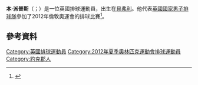 '''本·派普斯'''（{{lang-en|Ben Pipes}}；{{bd|1986年|10月21日}}）是一位英國排球運動員，出生在[[貝弗利_(英格蘭)|貝弗利]]。他代表[[英國國家男子排球隊|英國國家男子排球隊]]參加了2012年倫敦奧運會的排球比賽<ref>{{cite web|title=Ben Pipes|url=http://www.london2012.com/athlete/pipes-ben-1079081/|work=London 2012|accessdate=8 September 2012|deadurl=yes|archiveurl=https://web.archive.org/web/20120801013745/http://www.london2012.com/athlete/pipes-ben-1079081/|archivedate=2012年8月1日}}</ref>。

==參考資料==
{{reflist}}
{{DEFAULTSORT:Pipes, Ben}}
[[Category:英國排球運動員|Category:英國排球運動員]]
[[Category:2012年夏季奧林匹克運動會排球運動員|Category:2012年夏季奧林匹克運動會排球運動員]]
[[Category:約克郡人|Category:約克郡人]]